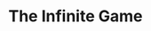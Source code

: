 ---
title: "The Infinite Game"
bookCover: "/assets/book-covers/the-infinite-game.jpg"
bookAuthor: "Simon Sinek"
rating: 6
done: false
tags: []
summary: false
detailedNotes: false
amazonLink: ""
amazonAffiliateLink: ""
---